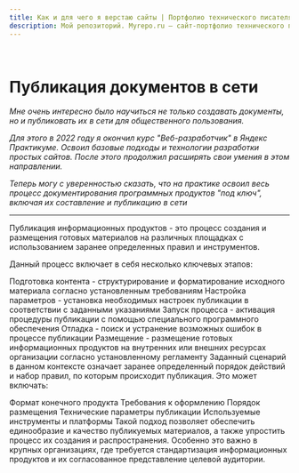 ```yaml
---
title: Как и для чего я верстаю сайты | Портфолио технического писателя
description: Мой репозиторий. Myrepo.ru – сайт-портфолио технического писателя
---
```


<br />

# Публикация документов в сети

*Мне очень интересно было научиться не только создавать документы, но и публиковать их в сети для общественного пользования.* 

*Для этого в 2022 году я окончил курс "Веб-разработчик" в Яндекс Практикуме. Освоил базовые подходы и технологии разработки простых сайтов. После этого продолжил расширять свои умения в этом направлении.*

*Теперь могу с уверенностью сказать, что на практике освоил весь процесс документирования программных продуктов "под ключ", включая их составление и публикацию в сети*

---

Публикация информационных продуктов - это процесс создания и размещения готовых материалов на различных площадках с использованием заранее определенных правил и инструментов.

Данный процесс включает в себя несколько ключевых этапов:

Подготовка контента - структурирование и форматирование исходного материала согласно установленным требованиям
Настройка параметров - установка необходимых настроек публикации в соответствии с заданными указаниями
Запуск процесса - активация процедуры публикации с помощью специального программного обеспечения
Отладка - поиск и устранение возможных ошибок в процессе публикации
Размещение - размещение готовых информационных продуктов на внутренних или внешних ресурсах организации согласно установленному регламенту
Заданный сценарий в данном контексте означает заранее определенный порядок действий и набор правил, по которым происходит публикация. Это может включать:

Формат конечного продукта
Требования к оформлению
Порядок размещения
Технические параметры публикации
Используемые инструменты и платформы
Такой подход позволяет обеспечить единообразие и качество публикуемых материалов, а также упростить процесс их создания и распространения. Особенно это важно в крупных организациях, где требуется стандартизация информационных продуктов и их согласованное представление целевой аудитории.
